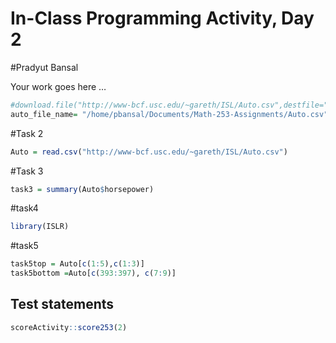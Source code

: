 # In-Class Programming Activity, Day 2
#Pradyut Bansal 

Your work goes here ...

```r
#download.file("http://www-bcf.usc.edu/~gareth/ISL/Auto.csv",destfile="Auto.csv")
auto_file_name= "/home/pbansal/Documents/Math-253-Assignments/Auto.csv"

```

#Task 2
```r
Auto = read.csv("http://www-bcf.usc.edu/~gareth/ISL/Auto.csv")
```

#Task 3
```r
task3 = summary(Auto$horsepower)
```

#task4
```r
library(ISLR)
```

#task5
```r
task5top = Auto[c(1:5),c(1:3)]
task5bottom =Auto[c(393:397), c(7:9)]
```



## Test statements

```r
scoreActivity::score253(2)
```